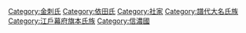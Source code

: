 [[Category:金刺氏|Category:金刺氏]]
[[Category:依田氏|Category:依田氏]]
[[Category:社家|Category:社家]]
[[Category:譜代大名氏族|Category:譜代大名氏族]]
[[Category:江戶幕府旗本氏族|Category:江戶幕府旗本氏族]]
[[Category:信濃國|Category:信濃國]]